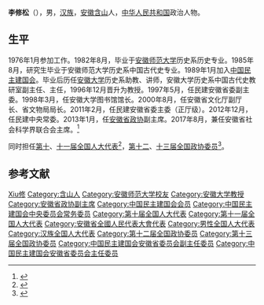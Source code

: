{{Infobox officeholder
| 姓名     = 李修松
| 性別     = 男
| 民族     = [[汉族|汉族]]
| 出生日期 = {{Birth year and age|1958|2}}
| 出生地點 = 
| 籍貫     = [[安徽|安徽]][[含山县|含山]]
| 國籍     = {{中华人民共和国}}
| 政黨     = [[中国民主建国会|中国民主建国会]]
| 母校     = [[安徽师范大学|安徽师范大学]]
}}
'''李修松'''（{{bd|1958年|2月|}}），男，[[汉族|汉族]]，[[安徽|安徽]][[含山县|含山]]人，[[中华人民共和国|中华人民共和国]]政治人物。

== 生平 ==
1976年1月参加工作。1982年8月，毕业于[[安徽师范大学|安徽师范大学]]历史系历史专业。1985年8月，研究生毕业于安徽师范大学历史系中国古代史专业。1989年1月加入[[中国民主建国会|中国民主建国会]]。毕业后历任[[安徽大学|安徽大学]]历史系助教、讲师，安徽大学历史系中国古代史教研室副主任、主任，1996年12月晋升为教授。1997年5月，任民建安徽省委副主委。1998年3月，任安徽大学图书馆馆长。2000年8月，任安徽省文化厅副厅长、省文物局局长。2011年2月，任民建安徽省委主委（正厅级）。2012年12月，任民建中央常委。2013年1月，任[[安徽省政协|安徽省政协]]副主席。2017年8月，兼任安徽省社会科学界联合会主席。<ref>{{cite news|url=http://district.ce.cn/newarea/sddy/201801/27/t20180127_27932613_2.shtml|title=安徽省十二届政协主席、副主席、秘书长简历(主席张昌尔)|date=2018-01-27|publisher=中国经济网|accessdate=2018-02-01|archive-date=2018-02-02|archive-url=https://web.archive.org/web/20180202012444/http://district.ce.cn/newarea/sddy/201801/27/t20180127_27932613_2.shtml|dead-url=no}}</ref>

同时担任[[第十届全国人大代表|第十]]、[[第十一届全国人大代表|十一届全国人大代表]]<ref>{{cite news|title=全国人大代表信息-李修松|url= http://210.82.31.1:8084/delegate/viewDelegate.action?dbid=110988|accessdate=2013-04-05|newspaper=全国人大网|archive-url=https://web.archive.org/web/20140407060938/http://www.npc.gov.cn/delegate/viewDelegate.action?dbid=110988|archive-date=2014-04-07|dead-url=yes}}</ref>，[[第十二届全国政协委员|第十二]]、[[第十三届全国政协委员|十三届全国政协委员]]<ref>{{Cite web|url=http://sports.163.com/18/0126/06/D92BRKK400051C89.html|title=中国人民政治协商会议第十三届全国委员会委员名单|accessdate=2018-01-26|last=|work=网易|archive-url=https://web.archive.org/web/20180127143232/http://sports.163.com/18/0126/06/D92BRKK400051C89.html|archive-date=2018-01-27|dead-url=yes}}</ref>。

== 参考文献 ==
{{reflist}}

{{安徽省领导人}}
{{中华职业教育社第十二届理事会}}
{{中国民主建国会第十届中央委员会}}
{{中国民主建国会第十一届中央委员会}}

{{Authority control}}
{{DEFAULTSORT:Li李}}
[[Category:李姓|Xiu修]]
[[Category:含山人|Category:含山人]]
[[Category:安徽师范大学校友|Category:安徽师范大学校友]]
[[Category:安徽大学教授|Category:安徽大学教授]]
[[Category:安徽省政协副主席|Category:安徽省政协副主席]]
[[Category:中国民主建国会会员|Category:中国民主建国会会员]]
[[Category:中国民主建国会中央委员会常务委员|Category:中国民主建国会中央委员会常务委员]]
[[Category:第十届全国人大代表|Category:第十届全国人大代表]]
[[Category:第十一届全国人大代表|Category:第十一届全国人大代表]]
[[Category:安徽省全國人民代表大會代表|Category:安徽省全國人民代表大會代表]]
[[Category:男性全国人大代表|Category:男性全国人大代表]]
[[Category:汉族全国人大代表|Category:汉族全国人大代表]]
[[Category:第十二届全国政协委员|Category:第十二届全国政协委员]]
[[Category:第十三届全国政协委员|Category:第十三届全国政协委员]]
[[Category:中国民主建国会安徽省委员会副主任委员|Category:中国民主建国会安徽省委员会副主任委员]]
[[Category:中国民主建国会安徽省委员会主任委员|Category:中国民主建国会安徽省委员会主任委员]]